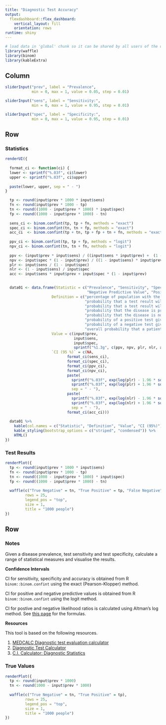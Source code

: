 ```yaml
---
title: "Diagnostic Test Accuracy"
output: 
  flexdashboard::flex_dashboard:
    vertical_layout: fill
    orientation: rows
runtime: shiny
---
```


```r
# load data in 'global' chunk so it can be shared by all users of the dashboard
library(waffle)
library(binom)
library(kableExtra)
```

Column {.sidebar}
-----------------------------------------------------------------------

```r
sliderInput("prev", label = "Prevalence",
            min = 0, max = 1, value = 0.05, step = 0.01)

sliderInput("sens", label = "Sensitivity:",
            min = 0, max = 1, value = 0.95, step = 0.01)

sliderInput("spec", label = "Specificity:",
            min = 0, max = 1, value = 0.95, step = 0.01)
```

Row
-----------------------------------------------------------------------

### **Statistics**

```r
renderUI({
  
  format_ci <- function(ci) {
  lower <- sprintf("%.03f", ci$lower)
  upper <- sprintf("%.03f", ci$upper)
  
  paste(lower, upper, sep = " - ")
}

  tp <- round(input$prev * 1000 * input$sens)
  fn <- round(input$prev * 1000 - tp)
  tn <- round((1000 - input$prev * 1000) * input$spec)
  fp <- round((1000 - input$prev * 1000) - tn)
  
  sens_ci <- binom.confint(tp, tp + fn, methods = "exact")
  spec_ci <- binom.confint(tn, tn + fp, methods = "exact")
  acc_ci  <- binom.confint(tp + tn, tp + fp + tn + fn, methods = "exact")
  
  ppv_ci <- binom.confint(tp, tp + fp, methods = "logit")
  npv_ci <- binom.confint(tn, tn + fn, methods = "logit")
  
  ppv <- (input$prev * input$sens) / ((input$sens * input$prev) +  (1 - input$spec) * (1 - input$prev))
  npv <- input$spec * (1 - input$prev) / ((1 - input$sens) * input$prev + input$spec * (1 - input$prev))
  plr <- input$sens / (1 - input$spec)
  nlr <- (1 - input$sens) / input$spec
  acc <- input$sens * input$prev + input$spec * (1 - input$prev)
  

  data01 <- data.frame(Statistic = c("Prevalence", "Sensitivity", "Specificity", "Positive Predictive Value", 
                                     "Negative Predictive Value", "Positive Likelihood Ratio", "Negative Likelihood Ratio", "Accuracy"),
                     Definition = c("percentage of population with the disease", 
                                    "probability that a test result will be positive when the disease is present", 
                                    "probability that a test result will be negative when the disease is not present", 
                                    "probability that the disease is present when the test is positive", 
                                    "probability that the disease is not present when the test is negative",
                                    "probability of a positive test given presence of disease / probability of a positive test given absence of disease", 
                                    "probability of a negative test given presence of disease / probability of a negative test given absence of disease", 
                                    "overall probability that a patient is correctly classified"),
                     Value = c(input$prev, 
                               input$sens, 
                               input$spec, 
                               sprintf("%1.3g", c(ppv, npv, plr, nlr, acc))),
                     `CI (95 %)` = c(NA, 
                            format_ci(sens_ci), 
                            format_ci(spec_ci), 
                            format_ci(ppv_ci), 
                            format_ci(npv_ci), 
                            paste(
                              sprintf("%.03f", exp(log(plr) - 1.96 * sqrt(1/tp - 1/(tp + fn) + 1/fp - 1/(fp + tn)))),
                              sprintf("%.03f", exp(log(plr) + 1.96 * sqrt(1/tp - 1/(tp + fn) + 1/fp - 1/(fp + tn)))),
                              sep = " - "),
                            paste(
                              sprintf("%.03f", exp(log(nlr) - 1.96 * sqrt(1/fn - 1/(fn + tp) + 1/tn - 1/(fp + tn)))),
                              sprintf("%.03f", exp(log(nlr) + 1.96 * sqrt(1/fn - 1/(fn + tp) + 1/tn - 1/(fp + tn)))),
                              sep = " - "),
                            format_ci(acc_ci)))
  
  data01 %>% 
    kable(col.names = c("Statistic", "Definition", "Value", "CI (95%)")) %>% 
    kable_styling(bootstrap_options = c("striped", "condensed")) %>% 
    HTML()
})

```


### **Test Results**

```r
renderPlot({
  tp <- round(input$prev * 1000 * input$sens)
  fn <- round(input$prev * 1000 - tp)
  tn <- round((1000 - input$prev * 1000) * input$spec)
  fp <- round((1000 - input$prev * 1000) - tn)
  
  waffle(c("True Negative" = tn, "True Positive" = tp, "False Negative" = fn, "False Positive" = fp), 
         rows = 25,
         legend_pos = "top",
         size = 1,
         title = "1000 people")
})
```


Row
-----------------------------------------------------------------------

### **Notes**

Given a disease prevalence, test sensitivity and test specificity, calculate a range of statistical measures and visualise the results.

**Confidence Intervals**

CI for sensitivity, specificity and accuracy is obtained from R `binom::binom.confint` using the exact (Pearson-Klopper) method.

CI for positive and negative predictive values is obtained from R `binom::binom.confint` using the logit method.

CI for postive and negative likelihood ratios is calculated using Altman's log method. See [this page](https://www2.ccrb.cuhk.edu.hk/stat/confidence%20interval/Diagnostic%20Statistic.htm) for the formulas.

**Resources**

This tool is based on the following resources.

1. [MEDCALC Diagnostic test evaluation calculator](https://www.medcalc.org/calc/diagnostic_test.php){target="_blank"}
1. [Diagnostic Test Calculator](http://araw.mede.uic.edu/cgi-bin/testcalc.pl){target="_blank"}
1. [C.I. Calculator: Diagnostic Statistics](https://www2.ccrb.cuhk.edu.hk/stat/confidence%20interval/Diagnostic%20Statistic.htm){target="_blank"}


### **True Values**

```r
renderPlot({
  tp <- round(input$prev * 1000)
  tn <- round(1000 - input$prev * 1000)
  
  waffle(c("True Negative" = tn, "True Positive" = tp), 
         rows = 25,
         legend_pos = "top",
         size = 1,
         title = "1000 people")
})
```
